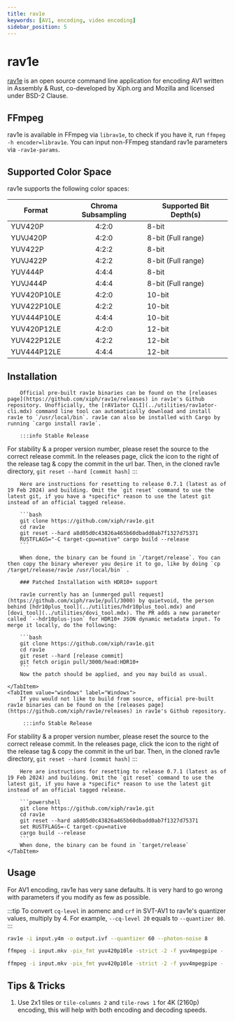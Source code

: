 ```yaml
---
title: rav1e
keywords: [AV1, encoding, video encoding]
sidebar_position: 5
---
```



# rav1e

[rav1e](https://github.com/xiph/rav1e) is an open source command line application for encoding AV1 written in Assembly & Rust, co-developed by Xiph.org and Mozilla and licensed under BSD-2 Clause.

## FFmpeg

rav1e is available in FFmpeg via `librav1e`, to check if you have it, run `ffmpeg -h encoder=librav1e`. You can input non-FFmpeg standard rav1e parameters via `-rav1e-params`.


## Supported Color Space

rav1e supports the following color spaces:

| Format           | Chroma Subsampling | Supported Bit Depth(s) |
|------------------|:------------------:|-----------------------|
| YUV420P          | 4:2:0              | 8-bit                 |
| YUVJ420P         | 4:2:0              | 8-bit (Full range)    |
| YUV422P          | 4:2:2              | 8-bit                 |
| YUVJ422P         | 4:2:2              | 8-bit (Full range)    |
| YUV444P          | 4:4:4              | 8-bit                 |
| YUVJ444P         | 4:4:4              | 8-bit (Full range)    |
| YUV420P10LE      | 4:2:0              | 10-bit                |
| YUV422P10LE      | 4:2:2              | 10-bit                |
| YUV444P10LE      | 4:4:4              | 10-bit                |
| YUV420P12LE      | 4:2:0              | 12-bit                |
| YUV422P12LE      | 4:2:2              | 12-bit                |
| YUV444P12LE      | 4:4:4              | 12-bit                |

## Installation

<Tabs>
    <TabItem value="unixlike" label="Linux & macOS">

        Official pre-built rav1e binaries can be found on the [releases page](https://github.com/xiph/rav1e/releases) in rav1e's Github repository. Unofficially, the [rAV1ator CLI](../utilities/rav1ator-cli.mdx) command line tool can automatically download and install rav1e to `/usr/local/bin`. rav1e can also be installed with Cargo by running `cargo install rav1e`. 

        :::info Stable Release
For stability & a proper version number, please reset the source to the correct release commit. In the releases page, click the icon to the right of the release tag & copy the commit in the url bar. Then, in the cloned rav1e directory, `git reset --hard [commit hash]`
:::

        Here are instructions for resetting to release 0.7.1 (latest as of 19 Feb 2024) and building. Omit the `git reset` command to use the latest git, if you have a *specific* reason to use the latest git instead of an official tagged release.

        ```bash
        git clone https://github.com/xiph/rav1e.git
        cd rav1e
        git reset --hard a8d05d0c43826a465b60dbadd0ab7f1327d75371
        RUSTFLAGS="-C target-cpu=native" cargo build --release
        ```

        When done, the binary can be found in `/target/release`. You can then copy the binary wherever you desire it to go, like by doing `cp /target/release/rav1e /usr/local/bin` .

        ### Patched Installation with HDR10+ support

        rav1e currently has an [unmerged pull request](https://github.com/xiph/rav1e/pull/3000) by quietvoid, the person behind [hdr10plus_tool](../utilities/hdr10plus_tool.mdx) and [dovi_tool](../utilities/dovi_tool.mdx). The PR adds a new parameter called `--hdr10plus-json` for HDR10+ JSON dynamic metadata input. To merge it locally, do the following:

        ```bash
        git clone https://github.com/xiph/rav1e.git
        cd rav1e
        git reset --hard [release commit]
        git fetch origin pull/3000/head:HDR10+
        ```
        Now the patch should be applied, and you may build as usual.

    </TabItem>
    <TabItem value="windows" label="Windows">
        If you would not like to build from source, official pre-built rav1e binaries can be found on the [releases page](https://github.com/xiph/rav1e/releases) in rav1e's Github repository.

         :::info Stable Release
For stability & a proper version number, please reset the source to the correct release commit. In the releases page, click the icon to the right of the release tag & copy the commit in the url bar. Then, in the cloned rav1e directory, `git reset --hard [commit hash]`
:::

        Here are instructions for resetting to release 0.7.1 (latest as of 19 Feb 2024) and building. Omit the `git reset` command to use the latest git, if you have a *specific* reason to use the latest git instead of an official tagged release.

        ```powershell
        git clone https://github.com/xiph/rav1e.git
        cd rav1e
        git reset --hard a8d05d0c43826a465b60dbadd0ab7f1327d75371
        set RUSTFLAGS=-C target-cpu=native
        cargo build --release
        ```
        When done, the binary can be found in `target/release` 
    </TabItem>
</Tabs>

## Usage

For AV1 encoding, rav1e has very sane defaults. It is very hard to go wrong with parameters if you modify as few as possible.

:::tip
To convert `cq-level` in aomenc and `crf` in SVT-AV1 to rav1e's quantizer values, multiply by 4. For example, `--cq-level 20` equals to `--quantizer 80`.
:::

```bash title="Basic usage"
rav1e -i input.y4m -o output.ivf --quantizer 60 --photon-noise 8
```

```bash title="Basic usage with FFmpeg piping, 10bit input"
ffmpeg -i input.mkv -pix_fmt yuv420p10le -strict -2 -f yuv4mpegpipe - | rav1e - -o output.ivf --quantizer 80 --photon-noise 8
```

```bash title="Basic usage with FFmpeg piping, 10bit input and assuming 4K"
ffmpeg -i input.mkv -pix_fmt yuv420p10le -strict -2 -f yuv4mpegpipe - | rav1e - -o output.ivf --quantizer 68 --tile-columns 2 --tile-rows 1 --photon-noise 8
```

## Tips & Tricks

1. Use 2x1 tiles or `tile-columns 2` and `tile-rows 1` for 4K (2160p) encoding, this will help with both encoding and decoding speeds.
